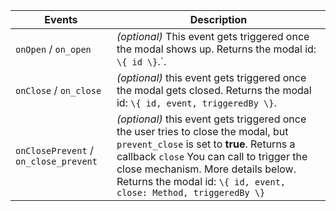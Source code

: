 ---
---

| Events                                | Description                                                                                                                                                                                                                                                                            |
| ------------------------------------- | -------------------------------------------------------------------------------------------------------------------------------------------------------------------------------------------------------------------------------------------------------------------------------------- |
| `onOpen` / `on_open`                  | _(optional)_ This event gets triggered once the modal shows up. Returns the modal id: `\{ id \}`.`.                                                                                                                                                                                    |
| `onClose` / `on_close`                | _(optional)_ this event gets triggered once the modal gets closed. Returns the modal id: `\{ id, event, triggeredBy \}`.                                                                                                                                                               |
| `onClosePrevent` / `on_close_prevent` | _(optional)_ this event gets triggered once the user tries to close the modal, but `prevent_close` is set to **true**. Returns a callback `close` You can call to trigger the close mechanism. More details below. Returns the modal id: `\{ id, event, close: Method, triggeredBy \}` |
